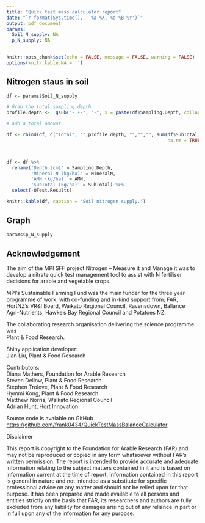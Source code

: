 ```yaml
---
title: "Quick test mass calculator report"
date: "`r format(Sys.time(), ' %a %X, %d %B %Y')`"
output: pdf_document
params:
  Soil_N_supply: NA
  p_N_supply: NA
---
```


```r
knitr::opts_chunk$set(echo = FALSE, message = FALSE, warning = FALSE)
options(knitr.kable.NA = '')
```


## Nitrogen staus in soil

```r
df <- params$Soil_N_supply 

# Grab the total sampling depth 
profile.depth <-  gsub("-.+-", "-", x = paste(df$Sampling.Depth, collapse = "-"))

# add a total amount

df <- rbind(df, c("Total", "",profile.depth, "","","", sum(df$SubTotal, 
                                                           na.rm = TRUE)))



df <- df %>% 
  rename('Depth (cm)' = Sampling.Depth,
         'Mineral N (kg/ha)' = MineralN,
         'AMN (kg/ha)' = AMN,
         'SubTotal (kg/ha)' = SubTotal) %>% 
  select(-QTest.Results)

knitr::kable(df, caption = "Soil nitrogen supply.")
```



## Graph


```r
params$p_N_supply
```

## Acknowledgement 

The aim of the MPI SFF project Nitrogen – Measure it and Manage it was to develop a nitrate quick test management tool to assist with N fertiliser decisions for arable and vegetable crops.

MPI’s Sustainable Farming Fund was the main funder for the three year programme of work, with co-funding and in-kind support from; FAR, HortNZ’s VR&I Board, Waikato Regional Council, Ravensdown, Ballance Agri-Nutrients, Hawke’s Bay Regional Council and Potatoes NZ.

The collaborating research organisation delivering the science programme was   
Plant & Food Research.

Shiny application developer:  
Jian Liu, Plant & Food Research  

Contributors:   
Diana Mathers, Foundation for Arable Research   
Steven Dellow, Plant & Food Research   
Stephen Trolove, Plant & Food Research   
Hymmi Kong, Plant & Food Research   
Matthew Norris, Waikato Regional Council    
Adrian Hunt, Hort Innovation   

Source code is avaiable on GitHub <https://github.com/frank0434/QuickTestMassBalanceCalculator>


<p>Disclaimer</p>

This report is copyright to the Foundation for Arable Research (FAR) and may not be reproduced or copied
in any form whatsoever without FAR’s written permission. The report is intended to provide accurate and
adequate information relating to the subject matters contained in it and is based on information current at the time of
report. Information contained in this report is general in nature and not intended as a substitute for specific
professional advice on any matter and should not be relied upon for that purpose. It has been prepared and made
available to all persons and entities strictly on the basis that FAR, its researchers and authors are fully excluded from
any liability for damages arising out of any reliance in part or in full upon any of the information for any purpose.

